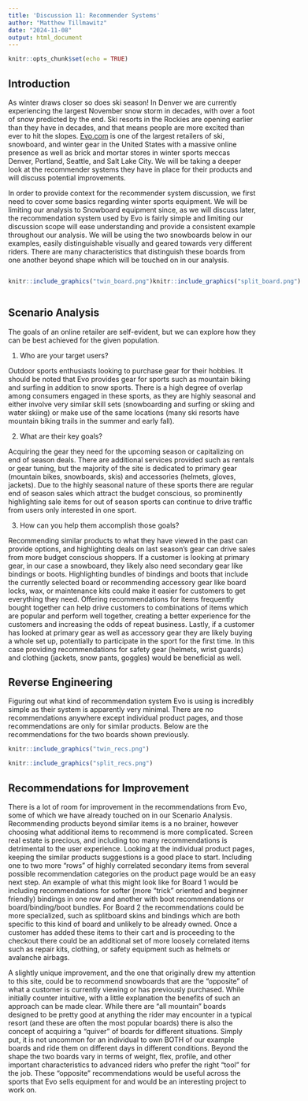 ```yaml
---
title: 'Discussion 11: Recommender Systems'
author: "Matthew Tillmawitz"
date: "2024-11-08"
output: html_document
---
```


```r
knitr::opts_chunk$set(echo = TRUE)
```

## Introduction

As winter draws closer so does ski season! In Denver we are currently experiencing the largest November snow storm in decades, with over a foot of snow predicted by the end. Ski resorts in the Rockies are opening earlier than they have in decades, and that means people are more excited than ever to hit the slopes. [Evo.com](https://www.evo.com/) is one of the largest retailers of ski, snowboard, and winter gear in the United States with a massive online presence as well as brick and mortar stores in winter sports meccas Denver, Portland, Seattle, and Salt Lake City. We will be taking a deeper look at the recommender systems they have in place for their products and will discuss potential improvements.

In order to provide context for the recommender system discussion, we first need to cover some basics regarding winter sports equipment. We will be limiting our analysis to Snowboard equipment since, as we will discuss later, the recommendation system used by Evo is fairly simple and limiting our discussion scope will ease understanding and provide a consistent example throughout our analysis. We will be using the two snowboards below in our examples, easily distinguishable visually and geared towards very different riders. There are many characteristics that distinguish these boards from one another beyond shape which will be touched on in our analysis.

:::: {style="display: flex;"}

::: {}
```r
knitr::include_graphics("twin_board.png")
```
:::

::: {}
```r
knitr::include_graphics("split_board.png")
```
:::
::::


## Scenario Analysis

The goals of an online retailer are self-evident, but we can explore how they can be best achieved for the given population.

1. Who are your target users?

Outdoor sports enthusiasts looking to purchase gear for their hobbies. It should be noted that Evo provides gear for sports such as mountain biking and surfing in addition to snow sports. There is a high degree of overlap among consumers engaged in these sports, as they are highly seasonal and either involve very similar skill sets (snowboarding and surfing or skiing and water skiing) or make use of the same locations (many ski resorts have mountain biking trails in the summer and early fall).

2. What are their key goals?

Acquiring the gear they need for the upcoming season or capitalizing on end of season deals. There are additional services provided such as rentals or gear tuning, but the majority of the site is dedicated to primary gear (mountain bikes, snowboards, skis) and accessories (helmets, gloves, jackets). Due to the highly seasonal nature of these sports there are regular end of season sales which attract the budget conscious, so prominently highlighting sale items for out of season sports can continue to drive traffic from users only interested in one sport.

3. How can you help them accomplish those goals?

Recommending similar products to what they have viewed in the past can provide options, and highlighting deals on last season's gear can drive sales from more budget conscious shoppers. If a customer is looking at primary gear, in our case a snowboard, they likely also need secondary gear like bindings or boots. Highlighting bundles of bindings and boots that include the currently selected board or recommending accessory gear like board locks, wax, or maintenance kits could make it easier for customers to get everything they need. Offering recommendations for items frequently bought together can help drive customers to combinations of items which are popular and perform well together, creating a better experience for the customers and increasing the odds of repeat business. Lastly, if a customer has looked at primary gear as well as accessory gear they are likely buying a whole set up, potentially to participate in the sport for the first time. In this case providing recommendations for safety gear (helmets, wrist guards) and clothing (jackets, snow pants, goggles) would be beneficial as well.

## Reverse Engineering

Figuring out what kind of recommendation system Evo is using is incredibly simple as their system is apparently very minimal. There are no recommendations anywhere except individual product pages, and those recommendations are only for similar products. Below are the recommendations for the two boards shown previously.

```r
knitr::include_graphics("twin_recs.png")
```

```r
knitr::include_graphics("split_recs.png")
```

## Recommendations for Improvement

There is a lot of room for improvement in the recommendations from Evo, some of which we have already touched on in our Scenario Analysis. Recommending products beyond similar items is a no brainer, however choosing what additional items to recommend is more complicated. Screen real estate is precious, and including too many recommendations is detrimental to the user experience. Looking at the individual product pages, keeping the similar products suggestions is a good place to start. Including one to two more "rows" of highly correlated secondary items from several possible recommendation categories on the product page would be an easy next step. An example of what this might look like for Board 1 would be including recommendations for softer (more "trick" oriented and beginner friendly) bindings in one row and another with boot recommendations or board/binding/boot bundles. For Board 2 the recommendations could be more specialized, such as splitboard skins and bindings which are both specific to this kind of board and unlikely to be already owned. Once a customer has added these items to their cart and is proceeding to the checkout there could be an additional set of more loosely correlated items such as repair kits, clothing, or safety equipment such as helmets or avalanche airbags.

A slightly unique improvement, and the one that originally drew my attention to this site, could be to recommend snowboards that are the "opposite" of what a customer is currently viewing or has previously purchased. While initially counter intuitive, with a little explanation the benefits of such an approach can be made clear. While there are "all mountain" boards designed to be pretty good at anything the rider may encounter in a typical resort (and these are often the most popular boards) there is also the concept of acquiring a "quiver" of boards for different situations. Simply put, it is not uncommon for an individual to own BOTH of our example boards and ride them on different days in different conditions. Beyond the shape the two boards vary in terms of weight, flex, profile, and other important characteristics to advanced riders who prefer the right "tool" for the job. These "opposite" recommendations would be useful across the sports that Evo sells equipment for and would be an interesting project to work on. 

